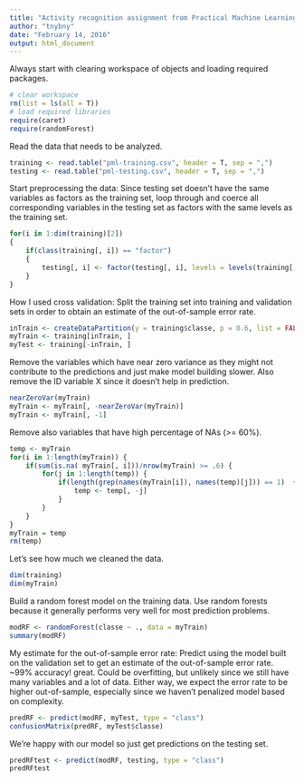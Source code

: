 ```yaml
---
title: "Activity recognition assignment from Practical Machine Learning coursera course"
author: "tnybny"
date: "February 14, 2016"
output: html_document
---
```


Always start with clearing workspace of objects and loading required packages.
```r
# clear workspace
rm(list = ls(all = T))
# load required libraries
require(caret)
require(randomForest)
```

Read the data that needs to be analyzed.

```r
training <- read.table("pml-training.csv", header = T, sep = ",")
testing <- read.table("pml-testing.csv", header = T, sep = ",")
```

Start preprocessing the data:
Since testing set doesn't have the same variables as factors as the training set,
loop through and coerce all corresponding variables in the testing set as factors
with the same levels as the training set.

```r
for(i in 1:dim(training)[2])
{
    if(class(training[, i]) == "factor")
    {
        testing[, i] <- factor(testing[, i], levels = levels(training[, i]))
    }
}
```

How I used cross validation:
Split the training set into training and validation sets in order to obtain an 
estimate of the out-of-sample error rate.

```r
inTrain <- createDataPartition(y = training$classe, p = 0.6, list = FALSE)
myTrain <- training[inTrain, ]
myTest <- training[-inTrain, ]
```

Remove the variables which have near zero variance as they might not contribute
to the predictions and just make model building slower. Also remove the ID 
variable X since it doesn't help in prediction.

```r
nearZeroVar(myTrain)
myTrain <- myTrain[, -nearZeroVar(myTrain)] 
myTrain <- myTrain[, -1]
```

Remove also variables that have high percentage of NAs (>= 60%).

```r
temp <- myTrain 
for(i in 1:length(myTrain)) { 
    if(sum(is.na( myTrain[, i]))/nrow(myTrain) >= .6) {
        for(j in 1:length(temp)) {
            if(length(grep(names(myTrain[i]), names(temp)[j])) == 1)  {
                temp <- temp[, -j] 
            }   
        } 
    }
}
myTrain = temp
rm(temp)
```

Let's see how much we cleaned the data.

```r
dim(training)
dim(myTrain)
```

Build a random forest model on the training data. Use random forests because it 
generally performs very well for most prediction problems.

```r
modRF <- randomForest(classe ~ ., data = myTrain)
summary(modRF)
```

My estimate for the out-of-sample error rate:
Predict using the model built on the validation set to get an estimate of the 
out-of-sample error rate. ~99% accuracy! great. Could be overfitting, but unlikely since 
we still have many variables and a lot of data. Either way, we expect the error
rate to be higher out-of-sample, especially since we haven't penalized model based
on complexity.

```r
predRF <- predict(modRF, myTest, type = "class")
confusionMatrix(predRF, myTest$classe)
```

We're happy with our model so just get predictions on the testing set.

```r
predRFtest <- predict(modRF, testing, type = "class")
predRFtest
```